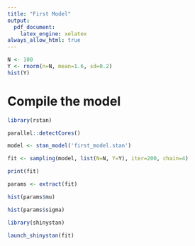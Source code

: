```yaml
---
title: "First Model"
output:
  pdf_document:
    latex_engine: xelatex
always_allow_html: true
---
```



```r
N <- 100
Y <- rnorm(n=N, mean=1.6, sd=0.2)
hist(Y)
```

# Compile the model
```r
library(rstan)
```

```r
parallel::detectCores()
```


```r
model <- stan_model('first_model.stan')
```

```r
fit <- sampling(model, list(N=N, Y=Y), iter=200, chain=4)
```

```r
print(fit)
```

```r
params <- extract(fit)
```

```r
hist(params$mu)
```

```r
hist(params$sigma)
```

```r
library(shinystan)
```

```r
launch_shinystan(fit)
```

